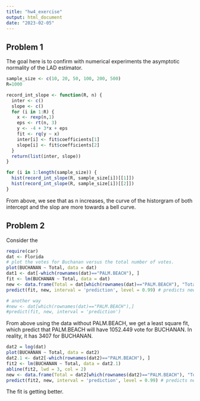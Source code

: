 ```yaml
---
title: "hw4_exercise"
output: html_document
date: "2023-02-05"
---
```


## Problem 1 

The goal here is to confirm with numerical experiments the asymptotic normality of the LAD estimator.

```r
sample_size <- c(10, 20, 50, 100, 200, 500)
R=1000

record_int_slope <- function(R, n) {
  inter <- c()
  slope <- c()
  for (i in 1:R) {
    x <- rexp(n,1)
    eps <- rt(n, 3)
    y <- -4 + 3*x + eps
    fit <- rq(y ~ x)
    inter[i] <- fit$coefficients[1]
    slope[i] <- fit$coefficients[2]
  }
  return(list(inter, slope))
}

for (i in 1:length(sample_size)) {
  hist(record_int_slope(R, sample_size[i])[[1]])
  hist(record_int_slope(R, sample_size[i])[[2]])
}

```

From above, we see that as n increases, the curve of the historgram of both intercept and the slop are more towards a bell curve. 

## Problem 2 

Consider the 

```r
require(car)
dat <- Florida
# plot the votes for Buchanan versus the total number of votes.
plot(BUCHANAN ~ Total, data = dat)
dat1 <- dat[-which(rownames(dat)=="PALM.BEACH"), ]
fit <- lm(BUCHANAN ~ Total, data = dat)
new <- data.frame(Total = dat[which(rownames(dat)=="PALM.BEACH"), "Total"]) # one number
predict(fit, new, interval = 'prediction', level = 0.99) # predicts new response

# another way 
#new <- dat[which(rownames(dat)=="PALM.BEACH"),]
#predict(fit, new, interval = 'prediction')
```

From above using the data without PALM.BEACH, we get a least square fit, which predict that PALM.BEACH will have 1052.449 vote for BUCHANAN. In reality, it has 3407 for BUCHANAN.

```r
dat2 = log(dat)
plot(BUCHANAN ~ Total, data = dat2)
dat2.1 <- dat2[-which(rownames(dat2)=="PALM.BEACH"), ]
fit2 <- lm(BUCHANAN ~ Total, data = dat2.1)
abline(fit2, lwd = 3, col = 2)
new <- data.frame(Total = dat2[which(rownames(dat2)=="PALM.BEACH"), "Total"]) # one number
predict(fit2, new, interval = 'prediction', level = 0.99) # predicts new response

```

The fit is getting better. 


